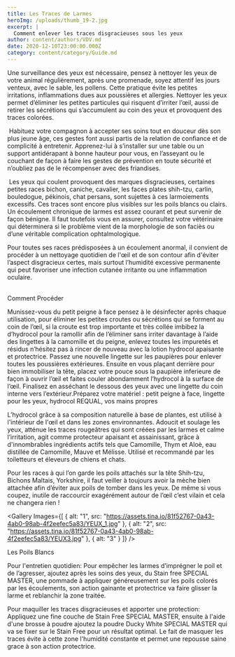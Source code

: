 ```yaml
---
title: Les Traces de Larmes
heroImg: /uploads/thumb_19-2.jpg
excerpt: |
  Comment enlever les traces disgracieuses sous les yeux
author: content/authors/VDV.md
date: 2020-12-10T23:00:00.000Z
category: content/category/Guide.md
---
```


<BlockImgText position="left" src="/uploads/FullSizeRender[18441]-2.jpg">
  Une surveillance des yeux est nécessaire, pensez à nettoyer les yeux de votre animal régulièrement, après une promenade, soyez attentif les jours venteux, avec le sable, les pollens. Cette pratique évite les petites irritations, inflammations dues aux poussières et allergies. Nettoyer les yeux permet d’éliminer les petites particules qui risquent d’irriter l’œil, aussi de retirer les sécrétions qui s’accumulent au coin des yeux et provoquent des traces colorées.

   Habituez votre compagnon à accepter ses soins tout en douceur dès son plus jeune âge, ces gestes font aussi partis de la relation de confiance et de complicité à entretenir. Apprenez-lui à s’installer sur une table ou un support antidérapant à bonne hauteur pour vous, en l’asseyant ou le couchant de façon à faire les gestes de prévention en toute sécurité et n’oubliez pas de le récompenser avec des friandises.  

   Les yeux qui coulent provoquent des marques disgracieuses, certaines petites races bichon, caniche, cavalier, les faces plates shih-tzu, carlin, bouledogue, pékinois, chat persans, sont sujettes à ces larmoiements excessifs. Ces traces sont encore plus visibles sur les poils blancs ou clairs. Un écoulement chronique de larmes est assez courant et peut survenir de façon bénigne. Il faut toutefois vous en assurer, consultez votre vétérinaire qui déterminera si le problème vient de la morphologie de son faciès ou d’une véritable complication ophtalmologique.
</BlockImgText>

Pour toutes ses races prédisposées à un écoulement anormal, il convient de procéder à un nettoyage quotidien de l'œil et de son contour afin d'éviter l’aspect disgracieux certes, mais surtout l’humidité excessive permanente qui peut favoriser une infection cutanée irritante ou une inflammation oculaire.                                                                                                                                                                                    

Comment Procéder

Munissez-vous du petit peigne à face pensez à le désinfecter après chaque utilisation, pour éliminer les petites croutes ou sécrétions qui se forment au coin de l’œil, si la croute est trop importante et très collée imbibez la d’hydrocol pour la ramollir afin de l’éliminer sans irriter davantage à l’aide des lingettes à la camomille et du peigne, enlevez toutes les impuretés et résidus n’hésitez pas à rincer de nouveau avec la lotion hydrocol apaisante et protectrice. Passez une nouvelle lingette sur les paupières pour enlever toutes les poussières extérieures. Ensuite en vous plaçant derrière pour bien immobiliser la tête, placez votre pouce sous la paupière inferieure de façon à ouvrir l’œil et faites couler abondamment l’hydrocol à la surface de l’œil. Finalisez en asséchant le dessous des yeux avec une lingette du coin interne vers l’extérieur.Préparez votre matériel : petit peigne à face, lingette pour les yeux, hydrocol REQUAL, vos mains propres

L’hydrocol grâce à sa composition naturelle à base de plantes, est utilisé à l'intérieur de l'œil et dans les zones environnantes. Adoucit et soulage les yeux, atténue les traces rougeâtres qui sont créées par les larmes et calme l’irritation, agit comme protecteur apaisant et assainissant, grâce à d'innombrables ingrédients actifs tels que Camomille, Thym et Aloè, eau distillée de Camomille, Mauve et Mélisse. Utilisé et recommandé par les toiletteurs et éleveurs de chiens et chats.

Pour les races à qui l’on garde les poils attachés sur la tête Shih-tzu, Bichons Maltais, Yorkshire, il faut veiller à toujours avoir la mèche bien attachée afin d’éviter aux poils de tomber dans les yeux. De même si vous coupez, inutile de raccourcir exagérément autour de l’œil c’est vilain et cela ne changera rien !   

<Gallery
  Images={[
    {
      alt: "1",
      src: "https://assets.tina.io/81f52767-0a43-4ab0-98ab-4f2eefec5a83/YEUX_1.jpg"
    },
    {
      alt: "2",
      src: "https://assets.tina.io/81f52767-0a43-4ab0-98ab-4f2eefec5a83/YEUX3.jpg"
    },
    { alt: "3" }
  ]}
/>

Les Poils Blancs

Pour l'entretien quotidien: Pour empêcher les larmes d’imprégner le poil et de l’agresser, ajoutez après les soins des yeux, du Stain free SPECIAL MASTER, une pommade à appliquer généreusement sur les poils colorés par les écoulements, son action gainante et protectrice va faire glisser la larme et reblanchir la zone traitée.

Pour maquiller les traces disgracieuses et apporter une protection:  Appliquez une fine couche de Stain Free SPECIAL MASTER, ensuite à l'aide d'une brosse à poudre ajoutez la poudre Ducky White SPECIAL MASTER qui va se fixer sur le Stain Free pour un résultat optimal. Le fait de masquer les traces évite à cette zone l'humidité constante et permet une repousse saine grace à son action protectrice. 

<Youtube id="-Lr-BBwKFE8" />

                                  
